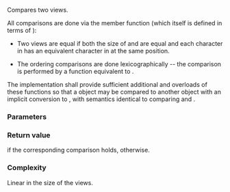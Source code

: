 {{title|1=operator==,!=,&lt;,&lt;=,&gt;,&gt;=&lt;small&gt;(std::experimental::basic_string_view)&lt;/small&gt;}}
{{cpp/experimental/basic_string_view/navbar}}
{{dcl begin}}
{{dcl header|experimental/string_view}}
{{dcl h|Compare two {{tt|basic_string_view}} objects}}
{{dcl|num=1|since=libfund_ts|1=
template&lt; class CharT, class Traits &gt;
constexpr bool operator==( basic_string_view &lt;CharT,Traits&gt; lhs, 
                           basic_string_view &lt;CharT,Traits&gt; rhs ) noexcept;
}}
{{dcl|num=2|since=libfund_ts|1=
template&lt; class CharT, class Traits &gt;
constexpr bool operator!=( basic_string_view &lt;CharT,Traits&gt; lhs, 
                           basic_string_view &lt;CharT,Traits&gt; rhs ) noexcept;
}}
{{dcl|num=3|since=libfund_ts|1=
template&lt; class CharT, class Traits &gt;
constexpr bool operator&lt;( basic_string_view &lt;CharT,Traits&gt; lhs, 
                          basic_string_view &lt;CharT,Traits&gt; rhs ) noexcept;
}}
{{dcl|num=4|since=libfund_ts|1=
template&lt; class CharT, class Traits &gt;
constexpr bool operator&lt;=( basic_string_view &lt;CharT,Traits&gt; lhs, 
                           basic_string_view &lt;CharT,Traits&gt; rhs ) noexcept;
}}
{{dcl|num=5|since=libfund_ts|1=
template&lt; class CharT, class Traits &gt;
constexpr bool operator&gt;( basic_string_view &lt;CharT,Traits&gt; lhs, 
                          basic_string_view &lt;CharT,Traits&gt; rhs ) noexcept;
}}
{{dcl|num=6|since=libfund_ts|1=
template&lt; class CharT, class Traits &gt;
constexpr bool operator&gt;=( basic_string_view &lt;CharT,Traits&gt; lhs, 
                           basic_string_view &lt;CharT,Traits&gt; rhs ) noexcept;
}}
{{dcl end}}

Compares two views.

All comparisons are done via the {{lc|compare()}} member function (which itself is defined in terms of {{tt|Traits::compare()}}):

* Two views are equal if both the size of {{c|lhs}} and {{c|rhs}} are equal and each character in {{c|lhs}} has an equivalent character in {{c|rhs}} at the same position.

* The ordering comparisons are done lexicographically -- the comparison is performed by a function equivalent to {{lc|std::lexicographical_compare}}.

The implementation shall provide sufficient additional {{tt|constexpr}} and {{tt|noexcept}} overloads of these functions so that a {{tt|basic_string_view&lt;CharT,Traits&gt;}} object {{tt|sv}} may be compared to another object {{tt|t}} with an implicit conversion to {{tt|basic_string_view&lt;CharT,Traits&gt;}}, with semantics identical to comparing {{tt|sv}} and {{tt|basic_string_view&lt;CharT,Traits&gt;(t)}}.

===Parameters===
{{par begin}}
{{par|lhs, rhs|views to compare}}
{{par end}} 

===Return value===
{{c|true}} if the corresponding comparison holds, {{c|false}} otherwise.

===Complexity===
Linear in the size of the views.